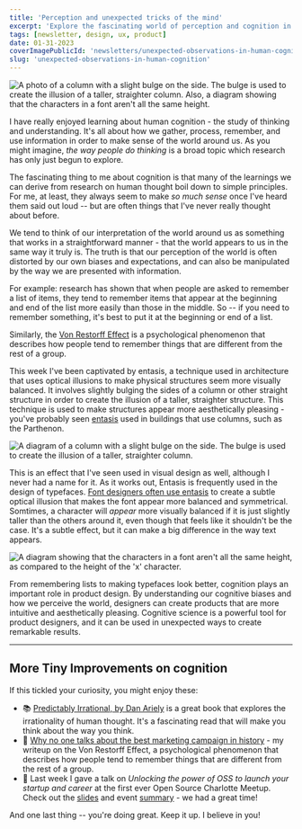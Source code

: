 ```yaml
---
title: 'Perception and unexpected tricks of the mind'
excerpt: 'Explore the fascinating world of perception and cognition in the Tiny Improvements newsletter. Uncover the unexpected tricks of our minds and learn how to make tiny improvements in our cognitive abilities.'
tags: [newsletter, design, ux, product]
date: 01-31-2023
coverImagePublicId: 'newsletters/unexpected-observations-in-human-cognition/cover'
slug: 'unexpected-observations-in-human-cognition'
---
```


<Image
  publicId="newsletters/unexpected-observations-in-human-cognition/cover"
  alt="A photo of a column with a slight bulge on the side. The bulge is used to create the illusion of a taller, straighter column. Also, a diagram showing that the characters in a font aren't all the same height."
/>

I have really enjoyed learning about human cognition - the study of thinking and understanding. It's all about how we gather, process, remember, and use information in order to make sense of the world around us. As you might imagine, _the way people do thinking_ is a broad topic which research has only just begun to explore.

The fascinating thing to me about cognition is that many of the learnings we can derive from research on human thought boil down to simple principles. For me, at least, they always seem to make _so much sense_ once I've heard them said out loud -- but are often things that I've never really thought about before.

We tend to think of our interpretation of the world around us as something that works in a straightforward manner - that the world appears to us in the same way it truly is. The truth is that our perception of the world is often distorted by our own biases and expectations, and can also be manipulated by the way we are presented with information.

For example: research has shown that when people are asked to remember a list of items, they tend to remember items that appear at the beginning and end of the list more easily than those in the middle. So -- if you need to remember something, it's best to put it at the beginning or end of a list.

Similarly, the [Von Restorff Effect](https://mikebifulco.com/posts/product-marketing-defy-expectations#what-is-the-von-restorff-effect) is a psychological phenomenon that describes how people tend to remember things that are different from the rest of a group.

This week I've been captivated by entasis, a technique used in architecture that uses optical illusions to make physical structures seem more visually balanced. It involves slightly bulging the sides of a column or other straight structure in order to create the illusion of a taller, straighter structure. This technique is used to make structures appear more aesthetically pleasing - you've probably seen [entasis](https://en.wikipedia.org/wiki/Entasis) used in buildings that use columns, such as the Parthenon.

<Image
  publicId="newsletters/unexpected-observations-in-human-cognition/entasis"
  alt="A diagram of a column with a slight bulge on the side. The bulge is used to create the illusion of a taller, straighter column."
  caption="Entasis is a technique used in architecture that uses optical illusions to make physical structures seem more visually balanced."
/>

This is an effect that I've seen used in visual design as well, although I never had a name for it. As it works out, Entasis is frequently used in the design of typefaces. [Font designers often use entasis](https://graphicdesign.stackexchange.com/questions/111439/is-there-a-font-that-has-the-same-height-for-every-character) to create a subtle optical illusion that makes the font appear more balanced and symmetrical. Somtimes, a character will _appear_ more visually balanced if it is just slightly taller than the others around it, even though that feels like it shouldn't be the case. It's a subtle effect, but it can make a big difference in the way text appears.

<Image
  publicId="newsletters/unexpected-observations-in-human-cognition/x-height"
  alt="A diagram showing that the characters in a font aren't all the same height, as compared to the height of the 'x' character."
  caption="The 'x' character is often used as a reference point for the height of a font."
/>

From remembering lists to making typefaces look better, cognition plays an important role in product design. By understanding our cognitive biases and how we perceive the world, designers can create products that are more intuitive and aesthetically pleasing. Cognitive science is a powerful tool for product designers, and it can be used in unexpected ways to create remarkable results.

---

## More Tiny Improvements on cognition

If this tickled your curiosity, you might enjoy these:

- 📚 [Predictably Irrational, by Dan Ariely](https://hardcover.app/books/predictably-irrational) is a great book that explores the irrationality of human thought. It's a fascinating read that will make you think about the way you think.
- 🍷 [Why no one talks about the best marketing campaign in history](https://mikebifulco.com/posts/product-marketing-defy-expectations) - my writeup on the Von Restorff Effect, a psychological phenomenon that describes how people tend to remember things that are different from the rest of a group.
- 📅 Last week I gave a talk on _Unlocking the power of OSS
  to launch your startup and career_ at the first ever Open Source Charlotte Meetup. Check out the [slides](https://unlocking-open-source.netlify.app/%20) and event [summary](https://www.allthingsopen.org/charlotte-meetup-1-summary/) - we had a great time!

And one last thing -- you're doing great. Keep it up. I believe in you!
